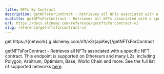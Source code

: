 ```yaml
---
title: NFTs By Contract
description: getNFTsForContract - Retrieves all NFTs associated with a specific NFT contract. This endpoint is supported on Ethereum and many L2s, including Polygon, Arbitrum, Optimism, Base, World Chain and more. See the full list of supported networks here .
subtitle: getNFTsForContract - Retrieves all NFTs associated with a specific NFT contract. This endpoint is supported on Ethereum and many L2s, including Polygon, Arbitrum, Optimism, Base, World Chain and more. See the full list of supported networks here .
url: https://docs.alchemy.com/reference/getnftsforcontract-v3
slug: reference/getnftsforcontract-v3
---
```


get https://\{network}.g.alchemy.com/nft/v3/\{apiKey}/getNFTsForContract

getNFTsForContract - Retrieves all NFTs associated with a specific NFT contract. This endpoint is supported on Ethereum and many L2s, including Polygon, Arbitrum, Optimism, Base, World Chain and more. See the full list of supported networks [here](https://dashboard.alchemy.com/chains?service=token-api\&utm_source=readme\&utm_medium=link\&utm_campaign=docs_method_chains_link_v1_tokens).
